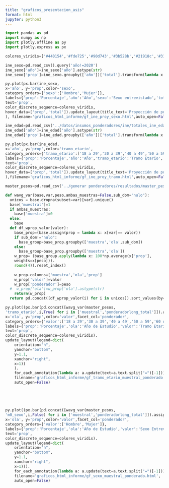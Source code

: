 ```yaml
---
title: "graficos_presentacion_asis"
format: html
jupyter: python3
---
```




```python
import pandas as pd
import numpy as np
import plotly.offline as py
import plotly.express as px
```

```python
colores_viridis=['#440154','#fde725','#90d743','#3b528b','#21918c','#31688e','#443983']
```


```python
ine_sexo=pd.read_csv().query('año!=2020')
ine_sexo['año']=ine_sexo['año'].astype(str)
ine_sexo['prop']=ine_sexo.groupby(['año'])['total'].transform(lambda x: (100*x/x.sum()).round(4))
```

```python
py.plot(px.bar(ine_sexo, 
x='año', y='prop',color='sexo',
category_orders={'sexo':['Hombre','Mujer']},
labels={'prop':'Porcentaje','año':'Año','sexo':'Sexo entrevistado','total':'Total'},
text='prop',
color_discrete_sequence=colores_viridis,
hover_data=['prop','total']).update_layout(title_text='Proyección de población INE (2016-2022)<br><sup>Población mayor de 18 años en zonas urbanas</sup>'
), filename='graficos_html_informe/gf_ine_proy_sexo.html',auto_open=False)
```




```python
ine_edad=pd.read_csv('../datos/insumos_ponderadores/ine/totales_ine_edad.csv').query('año!=2020')
ine_edad['año']=ine_edad['año'].astype(str)
ine_edad['prop']=ine_edad.groupby(['año'])['total'].transform(lambda x: (100*x/x.sum()).round(4))

```

```python
py.plot(px.bar(ine_edad, 
x='año', y='prop',color='tramo_etario',
category_orders={'tramo_etario':['18 a 29','30 a 39','40 a 49','50 a 59','60 o más']},
labels={'prop':'Porcentaje','año':'Año','tramo_etario':'Tramo Etario','total':'Total'},
text='prop',
color_discrete_sequence=colores_viridis,
hover_data=['prop','total']).update_layout(title_text='Proyección de población INE (2016-2022)<br><sup>Población mayor de 18 años en zonas urbanas</sup>'
),filename='graficos_html_informe/gf_ine_proy_tramo.html',auto_open=False)
```



```python
master_pesos=pd.read_csv('../generar ponderadores/resultados/master_pesos.csv')
```

```python
def wavg_var(base,var,peso,ambas_muestras=False,sub_dom="nulo"):
  unicos = base.dropna(subset=var)[var].unique()
  base['muestral']=1
  if ambas_muestras:
    base['muestra']=0
  else:
    base
  def df_wprop_valor(valor):
    base_prop=(base.assign(prop = lambda x: x[var]== valor))
    if sub_dom!="nulo":
      base_group=base_prop.groupby(['muestra','ola',sub_dom])
    else:
      base_group=base_prop.groupby(['muestra','ola'])
    w_prop= (base_group.apply(lambda x: 100*np.average(x['prop'],
    weights=x[peso])).
    round(4)).reset_index()
      
    w_prop.columns=['muestra','ola','prop']
    w_prop['valor']=valor
    w_prop['ponderador']=peso
  #  w_prop['ola']=w_prop['ola'].astype(str)
    return(w_prop)
  return pd.concat([df_wprop_valor(i) for i in unicos]).sort_values(by=['muestra','ola'])
```


```python
py.plot((px.bar(pd.concat([wavg_var(master_pesos,
'tramo_etario',i,True) for i in ['muestral','ponderadorlong_total']]).assign(ponderador= lambda x: x.ponderador.map({'muestral': 'Muestra','ponderadorlong_total':'P. longitudinal'})), 
x='ola', y='prop',color='valor',facet_col='ponderador',
category_orders={'valor':['18 a 29','30 a 39','40 a 49','50 a 59','60 o más']},
labels={'prop':'Porcentaje','ola':'Año de Estudio','valor':'Tramo Etario'},
text='prop',
color_discrete_sequence=colores_viridis).
update_layout(legend=dict(
    orientation="h",
    yanchor="bottom",
    y=1.1,
    xanchor="right",
    x=1))
    ).
    for_each_annotation(lambda a: a.update(text=a.text.split("=")[-1])),
    filename='graficos_html_informe/gf_tramo_etario_muestral_ponderado.html',
    auto_open=False)
    
    
  
    
```

```python
py.plot((px.bar(pd.concat([wavg_var(master_pesos,
'm0_sexo',i,False) for i in ['muestral','ponderadorlong_total']]).assign(ponderador= lambda x: x.ponderador.map({'muestral': 'Muestra','ponderadorlong_total':'P. longitudinal'})), 
x='ola', y='prop',color='valor',facet_col='ponderador',
category_orders={'valor':['Hombre','Mujer']},
labels={'prop':'Porcentaje','ola':'Año de Estudio','valor':'Sexo Entrevistado'},
text='prop',
color_discrete_sequence=colores_viridis).
update_layout(legend=dict(
    orientation="h",
    yanchor="bottom",
    y=1.1,
    xanchor="right",
    x=1))).
    for_each_annotation(lambda a: a.update(text=a.text.split("=")[-1])),
    filename='graficos_html_informe/gf_sexo_muestral_ponderado.html',
    auto_open=False)
```

